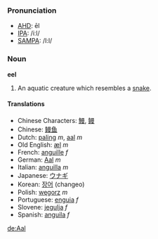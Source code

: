 ===Pronunciation===
*[[w:AHD|AHD]]: ēl
*[[w:IPA|IPA]]: /iːl/
*[[w:SAMPA|SAMPA]]: /I:l/
===Noun===
'''eel'''
#An aquatic creature which resembles a [[snake]].
====Translations====
*Chinese Characters: [[鰻]], [[鳗]]
*Chinese: [[鳗鱼]]
*Dutch: [[paling]] ''m'', [[aal]] ''m''
*Old English: [[æl]] ''m''
*French: [[anguille]] ''f''
*German: [[Aal]] ''m''
*Italian: [[anguilla]] ''m''
*Japanese: [[ウナギ]]
*Korean: [[장어]] (changeo)
*Polish: [[węgorz]] ''m''
*Portuguese: [[enguia]] ''f''
*Slovene: [[jegulja]] ''f''
*Spanish: [[anguila]] ''f''

[[de:Aal]]